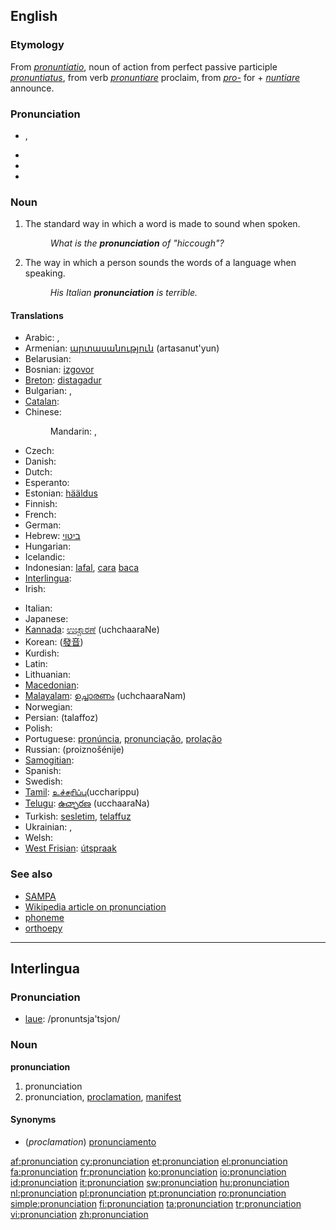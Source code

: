 {{wikipedia}}
{{selfref|See also [[Wiktionary:Pronunciation key|Wiktionary's pronunciation key]]}}
==English==

===Etymology===
From {{etyl|la}} ''[[pronuntiatio]]'', noun of action from perfect passive participle ''[[pronuntiatus]]'', from verb ''[[pronuntiare]]'' proclaim, from ''[[pro-]]'' for + ''[[nuntiare]]'' announce.

===Pronunciation===
* {{IPA|/pɹəˌnʌnsiˈeɪʃən/}}, {{SAMPA|/pr@%nVnsi"eIS@n/}}
<!--No! This is incorrect.* {{IPA|/pɹəˌnaʊnsiˈeɪʃən/}}, {{SAMPA|/pr@%naUnsi"eIS@n/}}-->
* {{audio|en-us-pronunciation.ogg|Audio (US)}}
* {{rhymes|eɪʃǝn}}
* {{hyphenation|pro|nun|ci|a|tion}}

===Noun===
{{en-noun|s|-}}

# {{countable}} The standard way in which a word is made to sound when spoken.
#: ''What is the '''pronunciation''' of "hiccough"?''
# {{uncountable}} The way in which a person sounds the words of a language when speaking.
#: ''His Italian '''pronunciation''' is terrible.''

====Translations====
{{trans-top|standard sound of a word}}
* Arabic: {{t|ar|نطق|m|tr=nuTq|sc=Arab}},  {{t|ar|لفظ|m|tr=lafZ|sc=Arab}}
* Armenian: [[արտասանություն]] (artasanut'yun)
* Belarusian: {{t|be|вымаўленне|n|tr=vymaŭlénne|sc=Cyrl}}
* Bosnian: [[izgovor]] {{m}}
* [[Breton]]: [[distagadur]] {{m}}
* Bulgarian: {{t|bg|произношение|n|tr=proiznošénije|sc=Cyrl}},  {{t|bg|изговор|m|tr=ízgovor|sc=Cyrl}}
* [[Catalan]]: {{t-|ca|pronunciació|f}}
* Chinese:
*: Mandarin: {{t|zh|發音|sc=Hani}},  {{t|zh|发音|tr=fāyīn|sc=Hani}}
* Czech: {{t+|cs|výslovnost|f}}
* Danish: {{t+|da|udtale}}
* Dutch: {{t+|nl|uitspraak|f}}
* Esperanto: {{t+|eo|prononco|xs=Esperanto}}
* Estonian: [[hääldus]]
* Finnish: {{t+|fi|ääntämys}}
* French: {{t+|fr|prononciation|f}}
* German: {{t+|de|Aussprache|f}}
* Hebrew: [[ביטוי]]
* Hungarian: {{t+|hu|kiejtés}}
* Icelandic: {{t+|is|framburður|m}}
* Indonesian: [[lafal]], [[cara]] [[baca]]
* [[Interlingua]]: {{t-|ia|pronunciation|xs=Interlingua}}
* Irish: {{t|ga|fuaimniú|m|xs=Irish}}
{{trans-mid}}
* Italian: {{t+|it|pronuncia|f}}
* Japanese: {{t|ja|発音|tr=はつおん, hatsuon|sc=Jpan}}
* [[Kannada]]: [[ಉಚ್ಚಾರಣೆ]] (uchchaaraNe)
* Korean: {{t|ko|발음|tr=baleum|sc=Kore}} ([[發音]])
* Kurdish: {{ku-Arab|[[گۆ کردن]]}}
* Latin: {{t-|la|pronuntiatio|f|alt=prōnuntiātiō}}
* Lithuanian: {{t+|lt|tarimas|m|xs=Lithuanian}}
* [[Macedonian]]: {{t|mk|изговор|m|tr=ízgovor|sc=Cyrl|xs=Macedonian}}
* [[Malayalam]]: [[ഉച്ചാരണം]] (uchchaaraNam)
* Norwegian: {{t+|no|uttale|m}}
* Persian: {{fa-Arab|[[تلفظ]]}} (talaffoz)
* Polish: {{t+|pl|wymowa|f}}
* Portuguese: [[pronúncia]], [[pronunciação]], [[prolação]]
* Russian: {{t+|ru|произношение|n|sc=Cyrl}} (proiznošénije)
* [[Samogitian]]: {{tø|bat-smg|tarėms}}
* Spanish: {{t+|es|pronunciación|f}}
* Swedish: {{t+|sv|uttal}}
* [[Tamil]]: [[உச்சரிப்பு]](uccharippu)
* [[Telugu]]: [[ఉచ్ఛారణ]] (ucchaaraNa)
* Turkish: [[sesletim]], [[telaffuz]]
* Ukrainian: {{t|uk|вимова|f|tr=vymóva|sc=Cyrl}},  {{t|uk|вимовляння|tr=vymovljánnja|sc=Cyrl}}
* Welsh: {{t+|cy|cynaniad|xs=Welsh}}
* [[West Frisian]]: [[útspraak]]
{{trans-bottom}}

===See also===
* [[SAMPA]]
* [[w:pronunciation|Wikipedia article on pronunciation]]
* [[phoneme]]
* [[orthoepy]]

----

==Interlingua==

===Pronunciation===
* [[laue]]: /pronuntsja'tsjon/

===Noun===
'''pronunciation'''

# pronunciation
# pronunciation, [[proclamation]], [[manifest]]

====Synonyms====
* (''proclamation'') [[pronunciamento]]

[[af:pronunciation]]
[[cy:pronunciation]]
[[et:pronunciation]]
[[el:pronunciation]]
[[fa:pronunciation]]
[[fr:pronunciation]]
[[ko:pronunciation]]
[[io:pronunciation]]
[[id:pronunciation]]
[[it:pronunciation]]
[[sw:pronunciation]]
[[hu:pronunciation]]
[[nl:pronunciation]]
[[pl:pronunciation]]
[[pt:pronunciation]]
[[ro:pronunciation]]
[[simple:pronunciation]]
[[fi:pronunciation]]
[[ta:pronunciation]]
[[tr:pronunciation]]
[[vi:pronunciation]]
[[zh:pronunciation]]